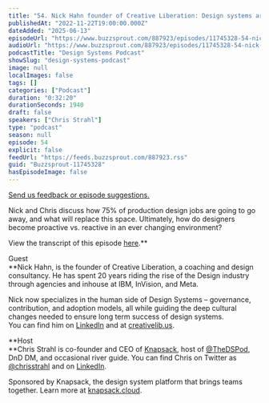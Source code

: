 ```yaml
---
title: "54. Nick Hahn founder of Creative Liberation: Design systems are going to reduce the need for early career designers by 75%"
publishedAt: "2022-11-22T19:00:00.000Z"
dateAdded: "2025-06-13"
episodeUrl: "https://www.buzzsprout.com/887923/episodes/11745328-54-nick-hahn-founder-of-creative-liberation-design-systems-are-going-to-reduce-the-need-for-early-career-designers-by-75.mp3"
audioUrl: "https://www.buzzsprout.com/887923/episodes/11745328-54-nick-hahn-founder-of-creative-liberation-design-systems-are-going-to-reduce-the-need-for-early-career-designers-by-75.mp3"
podcastTitle: "Design Systems Podcast"
showSlug: "design-systems-podcast"
image: null
localImages: false
tags: []
categories: ["Podcast"]
duration: "0:32:20"
durationSeconds: 1940
draft: false
speakers: ["Chris Strahl"]
type: "podcast"
season: null
episode: 54
explicit: false
feedUrl: "https://feeds.buzzsprout.com/887923.rss"
guid: "Buzzsprout-11745328"
hasEpisodeImage: false
---
```

[Send us feedback or episode suggestions.](https://www.buzzsprout.com/twilio/text_messages/887923/open_sms)

Nick and Chris discuss how 75% of production design jobs are going to go away, and what will replace this space. Ultimately, how do designers become proactive vs. reactive in an ever changing environment?

View the transcript of this episode [here](https://docs.google.com/document/d/14uRHUGUILHL1OovyUfIiZyoCCTxH7fAx/edit).**  
  
Guest  
**Nick Hahn, is the founder of Creative Liberation, a coaching and design consultancy. He has spent 20 years riding the rise of the Design industry through agencies and inhouse at IBM, InVision, and Meta.  
  
Nick now specializes in the human side of Design Systems – governance, contribution, and adoption models, all while guiding the deep cultural changes needed to ensure long term success of design systems.  
You can find him on [LinkedIn](https://www.linkedin.com/in/nickhahn/) and at [creativelib.us](http://www.creativelib.us/). 

**Host  
**Chris Strahl is co-founder and CEO of [Knapsack](https://www.knapsack.cloud/), host of [@TheDSPod](https://twitter.com/thedspod), DnD DM, and occasional river guide. You can find Chris on Twitter as [@chrisstrahl](https://twitter.com/chrisstrahl) and on [LinkedIn](https://www.linkedin.com/in/chrisstrahl/).

Sponsored by Knapsack, the design system platform that brings teams together. Learn more at [knapsack.cloud](https://www.knapsack.cloud/?utm_source=podcast).
